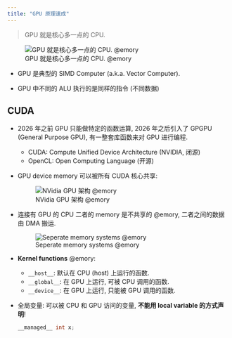 ```yaml
---
title: "GPU 原理速成"
---
```


> GPU 就是核心多一点的 CPU.

![GPU 就是核心多一点的 CPU. @emory](gpu-cpu.png)


- GPU 是典型的 SIMD Computer (a.k.a. Vector Computer).

- GPU 中不同的 ALU 执行的是同样的指令 (不同数据)

## CUDA

- 2026 年之前 GPU 只能做特定的函数运算, 2026 年之后引入了 GPGPU (General Purpose GPU), 有一整套库函数来对 GPU 进行编程.
    - CUDA: Compute Unified Device Architecture (NVIDIA, 闭源)
    - OpenCL: Open Computing Language (开源)

- GPU device memory 可以被所有 CUDA 核心共享:

    ![NVidia GPU 架构 @emory](nvidia-gpu.png)


- 连接有 GPU 的 CPU 二者的 memory 是不共享的 @emory, 二者之间的数据由 DMA 搬运.

    ![Seperate memory systems @emory](seperate-memory.png)

- **Kernel functions** @emory:
    - `__host__`: 默认在 CPU (host) 上运行的函数.
    - `__global__`: 在 GPU 上运行, 可被 CPU 调用的函数.
    - `__device__`: 在 GPU 上运行, 只能被 GPU 调用的函数.

- 全局变量: 可以被 CPU 和 GPU 访问的变量, **不能用 local variable 的方式声明**!

    ```c
    __managed__ int x;
    ```